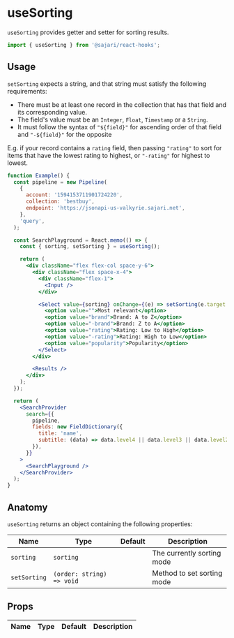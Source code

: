 
<SEO title="useSorting" description="useSorting provides getter/setter for sorting results." />

# useSorting

`useSorting` provides getter and setter for sorting results.

```js
import { useSorting } from '@sajari/react-hooks';
```

## Usage

`setSorting` expects a string, and that string must satisfy the following requirements:

- There must be at least one record in the collection that has that field and its corresponding value.
- The field's value must be an `Integer`, `Float`, `Timestamp` or a `String`.
- It must follow the syntax of `"${field}"` for ascending order of that field and `"-${field}"` for the opposite

E.g. if your record contains a `rating` field, then passing `"rating"` to sort for items that have the lowest rating to highest, or `"-rating"` for highest to lowest.

```jsx
function Example() {
  const pipeline = new Pipeline(
    {
      account: '1594153711901724220',
      collection: 'bestbuy',
      endpoint: 'https://jsonapi-us-valkyrie.sajari.net',
    },
    'query',
  );

  const SearchPlayground = React.memo(() => {
    const { sorting, setSorting } = useSorting();

    return (
      <div className="flex flex-col space-y-6">
        <div className="flex space-x-4">
          <div className="flex-1">
            <Input />
          </div>

          <Select value={sorting} onChange={(e) => setSorting(e.target.value)}>
            <option value="">Most relevant</option>
            <option value="brand">Brand: A to Z</option>
            <option value="-brand">Brand: Z to A</option>
            <option value="rating">Rating: Low to High</option>
            <option value="-rating">Rating: High to Low</option>
            <option value="popularity">Popularity</option>
          </Select>
        </div>

        <Results />
      </div>
    );
  });

  return (
    <SearchProvider
      search={{
        pipeline,
        fields: new FieldDictionary({
          title: 'name',
          subtitle: (data) => data.level4 || data.level3 || data.level2 || data.level1 || data.brand,
        }),
      }}
    >
      <SearchPlayground />
    </SearchProvider>
  );
}
```

## Anatomy

`useSorting` returns an object containing the following properties:

| Name         | Type                      | Default | Description                |
| ------------ | ------------------------- | ------- | -------------------------- |
| `sorting`    | `sorting`                 |         | The currently sorting mode |
| `setSorting` | `(order: string) => void` |         | Method to set sorting mode |

## Props

| Name | Type | Default | Description |
| ---- | ---- | ------- | ----------- |
